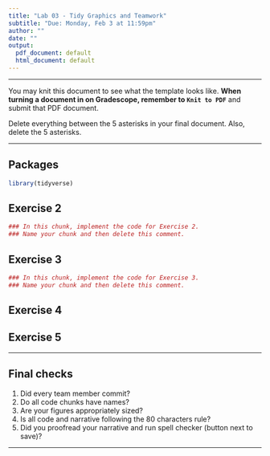 ```yaml
---
title: "Lab 03 - Tidy Graphics and Teamwork"
subtitle: "Due: Monday, Feb 3 at 11:59pm"
author: ""
date: ""
output:
  pdf_document: default
  html_document: default
---
```


*****

You may knit this document to see what the template looks like. 
**When turning a document in on Gradescope, remember to `Knit to PDF`** and 
submit that PDF document. 

Delete everything between the 5 asterisks in your final document. Also, delete
the 5 asterisks.

*****

## Packages

```r
library(tidyverse)
```

## Exercise 2

```r
### In this chunk, implement the code for Exercise 2.
### Name your chunk and then delete this comment.

```

## Exercise 3

```r
### In this chunk, implement the code for Exercise 3.
### Name your chunk and then delete this comment.

```

## Exercise 4


## Exercise 5


*****

## Final checks

1. Did every team member commit?
2. Do all code chunks have names?
3. Are your figures appropriately sized?
4. Is all code and narrative following the 80 characters rule?
5. Did you proofread your narrative and run spell checker (button next to save)? 

*****



